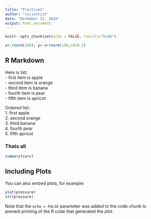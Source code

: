 ```yaml
---
title: "Practise2"
author: "cscientist"
date: "December 31, 2016"
output: html_document
---
```


```r
knitr::opts_chunk$set(echo = FALSE, results="hide")
```

```r
x<-rnorm(100); y<-x+rnorm(100,sd=0.5)
```

## R Markdown

Here is list:  
  - first item is apple  
  - second item is orange  
  - third item is banana  
  - fourth item is pear  
  - fifth item is apricot
  
  Ordered list:  
  1. first apple  
  2. second orange  
  3. third banana  
  4. fourth pear  
  5. fifth apricot
  
### Thats all


```r
summary(cars)
```

## Including Plots

You can also embed plots, for example:

```r
plot(pressure)
str(pressure)


```


Note that the `echo = FALSE` parameter was added to the code chunk to prevent printing of the R code that generated the plot.